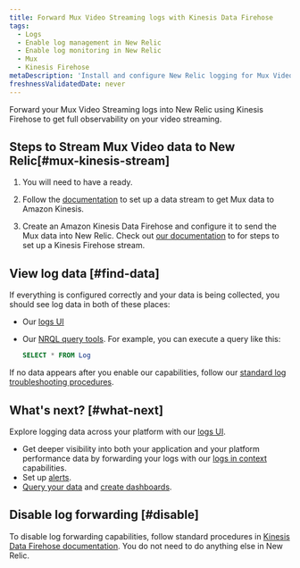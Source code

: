 ```yaml
---
title: Forward Mux Video Streaming logs with Kinesis Data Firehose
tags:
  - Logs
  - Enable log management in New Relic
  - Enable log monitoring in New Relic
  - Mux
  - Kinesis Firehose
metaDescription: 'Install and configure New Relic logging for Mux Video Streaming via Amazon Kinesis Data Firehose, so you can use our enhanced log management capabilities.'
freshnessValidatedDate: never
---
```


Forward your Mux Video Streaming logs into New Relic using Kinesis Firehose to get full observability on your video streaming.

## Steps to Stream Mux Video data to New Relic[#mux-kinesis-stream]

1. You will need to have a <InlinePopover type="licenseKey"/> ready.

2. Follow the [documentation](https://docs.mux.com/guides/system/export-amazon-kinesis-data-streams) to set up a data stream to get Mux data to Amazon Kinesis.

3. Create an Amazon Kinesis Data Firehose and configure it to send the Mux data into New Relic. Check out [our documentation](/docs/logs/forward-logs/stream-logs-using-kinesis-data-firehose/) to for steps to set up a Kinesis Firehose stream.

## View log data [#find-data]

If everything is configured correctly and your data is being collected, you should see log data in both of these places:

* Our [logs UI](https://one.newrelic.com/launcher/logger.log-launcher)
* Our [NRQL query tools](/docs/chart-builder/use-chart-builder/choose-data/use-advanced-nrql-mode-specify-data). For example, you can execute a query like this:

    ```sql
    SELECT * FROM Log
    ```

If no data appears after you enable our <InlinePopover type="logs" /> capabilities, follow our [standard log troubleshooting procedures](/docs/logs/log-management/troubleshooting/no-log-data-appears-ui/).

## What's next? [#what-next]

Explore logging data across your platform with our [logs UI](/docs/logs/log-management/ui-data/use-logs-ui/).

* Get deeper visibility into both your application and your platform performance data by forwarding your logs with our [logs in context](/docs/logs/enable-log-management-new-relic/configure-logs-context/configure-logs-context-apm-agents/) capabilities.
* Set up [alerts](/docs/alerts-applied-intelligence/new-relic-alerts/alert-conditions/create-alert-conditions/).
* [Query your data](/docs/query-your-data/explore-query-data/get-started/introduction-querying-new-relic-data/) and [create dashboards](/docs/query-your-data/explore-query-data/dashboards/introduction-dashboards/).

## Disable log forwarding [#disable]

To disable log forwarding capabilities, follow standard procedures in [Kinesis Data Firehose documentation](https://docs.aws.amazon.com/firehose/latest/dev/basic-create.html). You do not need to do anything else in New Relic.

